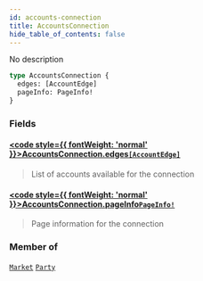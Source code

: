 ```yaml
---
id: accounts-connection
title: AccountsConnection
hide_table_of_contents: false
---
```








No description

```graphql
type AccountsConnection {
  edges: [AccountEdge]
  pageInfo: PageInfo!
}
```


### Fields

#### [<code style={{ fontWeight: 'normal' }}>AccountsConnection.<b>edges</b></code>](#)<Bullet />[`[AccountEdge]`](/docs/testnet/graphql/objects/account-edge) <Badge class="secondary" text="list"/> <Badge class="secondary" text="object"/>
> List of accounts available for the connection
> 

#### [<code style={{ fontWeight: 'normal' }}>AccountsConnection.<b>pageInfo</b></code>](#)<Bullet />[`PageInfo!`](/docs/testnet/graphql/objects/page-info) <Badge class="secondary" text="non-null"/> <Badge class="secondary" text="object"/>
> Page information for the connection
> 



### Member of

[`Market`](/docs/testnet/graphql/objects/market)  <Badge class="secondary" text="object"/><Bullet />[`Party`](/docs/testnet/graphql/objects/party)  <Badge class="secondary" text="object"/>



